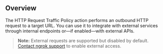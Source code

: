 ## Overview

The HTTP Request Traffic Policy action performs an outbound HTTP request to a target URL. You can use it to integrate with external services through internal endpoints or—if enabled—with external APIs.

> **Note:** External requests are supported but disabled by default. [Contact ngrok support](https://ngrok.com/support) to enable external access.

<YouTubeEmbed
	videoId="1VYtIOJsgic"
	title="Learn about ngrok's http-request action"
/>

